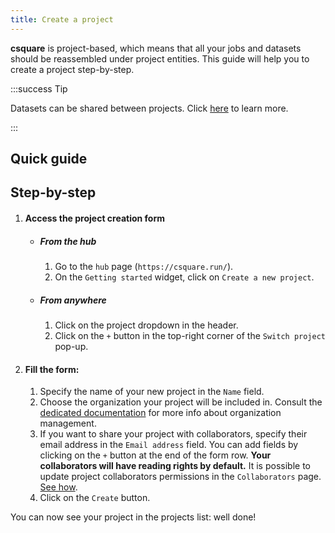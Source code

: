 ```yaml
---
title: Create a project
---
```



**csquare** is project-based, which means that all your jobs and datasets should be reassembled under project entities. This guide will help you to create a project step-by-step.

:::success Tip

Datasets can be shared between projects. Click [here](../datasets/import-an-existing-dataset-to-a-project)
to learn more.

:::

## Quick guide

<VideoPlayer src="https://cdn.csquare.run/docs/webm/create-a-project.webm" />

## Step-by-step

1. #### Access the project creation form
   - ##### From the hub
     1. Go to the `hub` page (`https://csquare.run/`).
     2. On the `Getting started` widget, click on `Create a new project`.
   - ##### From anywhere
     1. Click on the project dropdown in the header.
     2. Click on the `+` button in the top-right corner of the `Switch project` pop-up.
2. #### Fill the form:
   1. Specify the name of your new project in the `Name` field.
   2. Choose the organization your project will be included in. Consult the [dedicated documentation](../organizations/introduction) for more info about organization management.
   3. If you want to share your project with collaborators, specify their email address in the `Email address` field. You can add fields by clicking on the `+` button at the end of the form row. **Your collaborators will have reading rights by default.** It is possible to update project collaborators permissions in the `Collaborators` page. [See how](collaborators/update-permissions).
   4. Click on the `Create` button.

You can now see your project in the projects list: well done!
